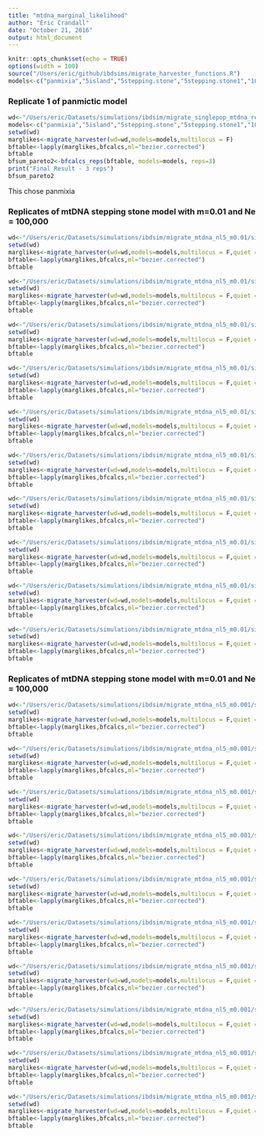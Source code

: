 ```yaml
---
title: "mtdna_marginal_likelihood"
author: "Eric Crandall"
date: "October 21, 2016"
output: html_document
---
```


```r
knitr::opts_chunk$set(echo = TRUE)
options(width = 100)
source("/Users/eric/github/ibdsims/migrate_harvester_functions.R")
models<-c("panmixia","5island","5stepping.stone","5stepping.stone1","10island","10stepping.stone","10stepping.stone1")
```

### Replicate 1 of panmictic model
```r
wd<-"/Users/eric/Datasets/simulations/ibdsim/migrate_singlepop_mtdna_results"
models<-c("panmixia","5island","5stepping.stone","5stepping.stone1","10island","10stepping.stone","10stepping.stone1")
setwd(wd)
marglikes<-migrate_harvester(wd=wd,models=models,multilocus = F)
bftable<-lapply(marglikes,bfcalcs,ml="bezier.corrected")
bftable
bfsum_pareto2<-bfcalcs_reps(bftable, models=models, reps=3)
print("Final Result - 3 reps")
bfsum_pareto2

```
This chose panmixia

### Replicates of mtDNA stepping stone model with m=0.01 and Ne = 100,000
```r
wd<-"/Users/eric/Datasets/simulations/ibdsim/migrate_mtdna_nl5_m0.01/simrep1"
setwd(wd)
marglikes<-migrate_harvester(wd=wd,models=models,multilocus = F,quiet = T)
bftable<-lapply(marglikes,bfcalcs,ml="bezier.corrected")
bftable
```

```r
wd<-"/Users/eric/Datasets/simulations/ibdsim/migrate_mtdna_nl5_m0.01/simrep2"
setwd(wd)
marglikes<-migrate_harvester(wd=wd,models=models,multilocus = F,quiet = T)
bftable<-lapply(marglikes,bfcalcs,ml="bezier.corrected")
bftable
```

```r
wd<-"/Users/eric/Datasets/simulations/ibdsim/migrate_mtdna_nl5_m0.01/simrep3"
setwd(wd)
marglikes<-migrate_harvester(wd=wd,models=models,multilocus = F,quiet = T)
bftable<-lapply(marglikes,bfcalcs,ml="bezier.corrected")
bftable
```

```r
wd<-"/Users/eric/Datasets/simulations/ibdsim/migrate_mtdna_nl5_m0.01/simrep4"
setwd(wd)
marglikes<-migrate_harvester(wd=wd,models=models,multilocus = F,quiet = T)
bftable<-lapply(marglikes,bfcalcs,ml="bezier.corrected")
bftable
```


```r
wd<-"/Users/eric/Datasets/simulations/ibdsim/migrate_mtdna_nl5_m0.01/simrep5"
setwd(wd)
marglikes<-migrate_harvester(wd=wd,models=models,multilocus = F,quiet = T)
bftable<-lapply(marglikes,bfcalcs,ml="bezier.corrected")
bftable
```


```r
wd<-"/Users/eric/Datasets/simulations/ibdsim/migrate_mtdna_nl5_m0.01/simrep6"
setwd(wd)
marglikes<-migrate_harvester(wd=wd,models=models,multilocus = F,quiet = T)
bftable<-lapply(marglikes,bfcalcs,ml="bezier.corrected")
bftable
```

```r
wd<-"/Users/eric/Datasets/simulations/ibdsim/migrate_mtdna_nl5_m0.01/simrep7"
setwd(wd)
marglikes<-migrate_harvester(wd=wd,models=models,multilocus = F,quiet = T)
bftable<-lapply(marglikes,bfcalcs,ml="bezier.corrected")
bftable
```

```r
wd<-"/Users/eric/Datasets/simulations/ibdsim/migrate_mtdna_nl5_m0.01/simrep8"
setwd(wd)
marglikes<-migrate_harvester(wd=wd,models=models,multilocus = F,quiet = T)
bftable<-lapply(marglikes,bfcalcs,ml="bezier.corrected")
bftable
```

```r
wd<-"/Users/eric/Datasets/simulations/ibdsim/migrate_mtdna_nl5_m0.01/simrep9"
setwd(wd)
marglikes<-migrate_harvester(wd=wd,models=models,multilocus = F,quiet = T)
bftable<-lapply(marglikes,bfcalcs,ml="bezier.corrected")
bftable
```

```r
wd<-"/Users/eric/Datasets/simulations/ibdsim/migrate_mtdna_nl5_m0.01/simrep10"
setwd(wd)
marglikes<-migrate_harvester(wd=wd,models=models,multilocus = F,quiet = T)
bftable<-lapply(marglikes,bfcalcs,ml="bezier.corrected")
bftable
```

### Replicates of mtDNA stepping stone model with m=0.01 and Ne = 100,000
```r
wd<-"/Users/eric/Datasets/simulations/ibdsim/migrate_mtdna_nl5_m0.001/simrep1"
setwd(wd)
marglikes<-migrate_harvester(wd=wd,models=models,multilocus = F,quiet = T)
bftable<-lapply(marglikes,bfcalcs,ml="bezier.corrected")
bftable
```

```r
wd<-"/Users/eric/Datasets/simulations/ibdsim/migrate_mtdna_nl5_m0.001/simrep2"
setwd(wd)
marglikes<-migrate_harvester(wd=wd,models=models,multilocus = F,quiet = T)
bftable<-lapply(marglikes,bfcalcs,ml="bezier.corrected")
bftable
```

```r
wd<-"/Users/eric/Datasets/simulations/ibdsim/migrate_mtdna_nl5_m0.001/simrep3"
setwd(wd)
marglikes<-migrate_harvester(wd=wd,models=models,multilocus = F,quiet = T)
bftable<-lapply(marglikes,bfcalcs,ml="bezier.corrected")
bftable
```

```r
wd<-"/Users/eric/Datasets/simulations/ibdsim/migrate_mtdna_nl5_m0.001/simrep4"
setwd(wd)
marglikes<-migrate_harvester(wd=wd,models=models,multilocus = F,quiet = T)
bftable<-lapply(marglikes,bfcalcs,ml="bezier.corrected")
bftable
```


```r
wd<-"/Users/eric/Datasets/simulations/ibdsim/migrate_mtdna_nl5_m0.001/simrep5"
setwd(wd)
marglikes<-migrate_harvester(wd=wd,models=models,multilocus = F,quiet = T)
bftable<-lapply(marglikes,bfcalcs,ml="bezier.corrected")
bftable
```


```r
wd<-"/Users/eric/Datasets/simulations/ibdsim/migrate_mtdna_nl5_m0.001/simrep6"
setwd(wd)
marglikes<-migrate_harvester(wd=wd,models=models,multilocus = F,quiet = T)
bftable<-lapply(marglikes,bfcalcs,ml="bezier.corrected")
bftable
```

```r
wd<-"/Users/eric/Datasets/simulations/ibdsim/migrate_mtdna_nl5_m0.001/simrep7"
setwd(wd)
marglikes<-migrate_harvester(wd=wd,models=models,multilocus = F,quiet = T)
bftable<-lapply(marglikes,bfcalcs,ml="bezier.corrected")
bftable
```

```r
wd<-"/Users/eric/Datasets/simulations/ibdsim/migrate_mtdna_nl5_m0.001/simrep8"
setwd(wd)
marglikes<-migrate_harvester(wd=wd,models=models,multilocus = F,quiet = T)
bftable<-lapply(marglikes,bfcalcs,ml="bezier.corrected")
bftable
```

```r
wd<-"/Users/eric/Datasets/simulations/ibdsim/migrate_mtdna_nl5_m0.001/simrep9"
setwd(wd)
marglikes<-migrate_harvester(wd=wd,models=models,multilocus = F,quiet = T)
bftable<-lapply(marglikes,bfcalcs,ml="bezier.corrected")
bftable
```

```r
wd<-"/Users/eric/Datasets/simulations/ibdsim/migrate_mtdna_nl5_m0.001/simrep10"
setwd(wd)
marglikes<-migrate_harvester(wd=wd,models=models,multilocus = F,quiet = T)
bftable<-lapply(marglikes,bfcalcs,ml="bezier.corrected")
bftable
```